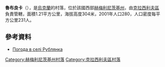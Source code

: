 {{coord|49|51|29|N|26|49|37|E|scale:100000|display=title}}

'''魯布良卡'''（{{lang-uk|Рублянка}}），是[[烏克蘭|烏克蘭]]的村落，位於該國西部[[赫梅利尼茨基州|赫梅利尼茨基州]]，由[[克拉西利夫區|克拉西利夫區]]負責管轄，面積1.21平方公里，海拔高度304米，2001年人口280，人口密度每平方公里231人。

==參考資料==
* [http://weather.in.ua/ua/hmel'nickaja/22820 Погода в селі Рублянка] {{Wayback|url=http://weather.in.ua/ua/hmel%27nickaja/22820 |date=20160305090903 }}

{{DEFAULTSORT:Рублянка}}
[[Category:赫梅利尼茨基州村落|Category:赫梅利尼茨基州村落]]
[[Category:克拉西利夫區村落|Category:克拉西利夫區村落]]


{{Khmelnytskyi-geo-stub}}